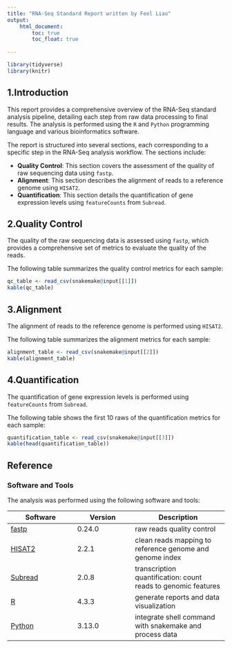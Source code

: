 ```yaml
---
title: "RNA-Seq Standard Report written by Feel Liao"
output:
    html_document:
        toc: true
        toc_float: true
    
---
```


```r
library(tidyverse)
library(knitr)
```

## 1.Introduction

This report provides a comprehensive overview of the RNA-Seq standard analysis pipeline, 
detailing each step from raw data processing to final results. The analysis is performed using the `R`  and `Python` programming language and 
various bioinformatics software.

The report is structured into several sections, each corresponding to a specific step in the RNA-Seq analysis workflow. The sections include:

- **Quality Control**: This section covers the assessment of the quality of raw sequencing data using `fastp`.
- **Alignment**: This section describes the alignment of reads to a reference genome using `HISAT2`.
- **Quantification**: This section details the quantification of gene expression levels using `featureCounts`
from `Subread`.  

## 2.Quality Control

The quality of the raw sequencing data is assessed using `fastp`, which provides a comprehensive set of metrics to evaluate the quality of the reads.

The following table summarizes the quality control metrics for each sample:

```r
qc_table <- read_csv(snakemake@input[[1]])
kable(qc_table)
```

## 3.Alignment
The alignment of reads to the reference genome is performed using `HISAT2`. 

The following table summarizes the alignment metrics for each sample:
```r
alignment_table <- read_csv(snakemake@input[[2]])
kable(alignment_table)
```

## 4.Quantification

The quantification of gene expression levels is performed using `featureCounts` from `Subread`.

The following table shows the first 10 raws of the quantification metrics for each sample:

```r
quantification_table <- read_csv(snakemake@input[[3]])
kable(head(quantification_table))
```

## Reference

### Software and Tools

The analysis was performed using the following software and tools:

| Software | Version | Description |
|--------|-------|-----------|
| [fastp](https://github.com/OpenGene/fastp) | 0.24.0 | raw reads quality control |
| [HISAT2](https://github.com/DaehwanKimLab/hisat2) | 2.2.1 | clean reads mapping to reference genome and genome index |
| [Subread](https://github.com/ShiLab-Bioinformatics/subread) | 2.0.8 | transcription quantification: count reads to genomic features |
| [R](https://www.r-project.org/) | 4.3.3 | generate reports and data visualization |
| [Python](https://www.python.org/) | 3.13.0 | integrate shell command with snakemake and process data |